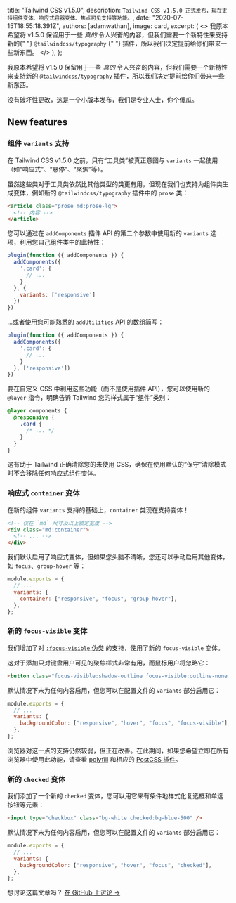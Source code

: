 

  title: "Tailwind CSS v1.5.0",
  description: `Tailwind CSS v1.5.0 正式发布，现在支持组件变体、响应式容器变体、焦点可见支持等功能。`,
  date: "2020-07-15T18:55:18.391Z",
  authors: [adamwathan],
  image: card,
  excerpt: (
    <>
      我原本希望将 v1.5.0 保留用于一些 <em>真的</em> 令人兴奋的内容，但我们需要一个新特性来支持新的{" "}
      <Link href="https://github.com/tailwindcss/typography">
        <code>@tailwindcss/typography</code>
      </Link>{" "}
      插件，所以我们决定提前给你们带来一些新东西。
    </>
  ),
};

我原本希望将 v1.5.0 保留用于一些 _真的_ 令人兴奋的内容，但我们需要一个新特性来支持新的 [`@tailwindcss/typography`](https://github.com/tailwindcss/typography) 插件，所以我们决定提前给你们带来一些新东西。

没有破坏性更改，这是一个小版本发布，我们是专业人士，你个傻瓜。

## New features

### 组件 `variants` 支持

在 Tailwind CSS v1.5.0 之前，只有“工具类”被真正意图与 `variants` 一起使用（如“响应式”、“悬停”、“聚焦”等）。

虽然这些类对于工具类依然比其他类型的类更有用，但现在我们也支持为组件类生成变体，例如新的 `@tailwindcss/typography` 插件中的 `prose` 类：

```html
<article class="prose md:prose-lg">
  <!-- 内容 -->
</article>
```

您可以通过在 `addComponents` 插件 API 的第二个参数中使用新的 `variants` 选项，利用您自己组件类中的此特性：

```js
plugin(function ({ addComponents }) {
  addComponents({
    '.card': {
      // ...
    }
  }, {
    variants: ['responsive']
  })
})
```

...或者使用您可能熟悉的 `addUtilities` API 的数组简写：

```js
plugin(function ({ addComponents }) {
  addComponents({
    '.card': {
      // ...
    }
  }, ['responsive'])
})
```

要在自定义 CSS 中利用这些功能（而不是使用插件 API），您可以使用新的 `@layer` 指令，明确告诉 Tailwind 您的样式属于“组件”类别：

```css
@layer components {
  @responsive {
    .card {
      /* ... */
    }
  }
}
```

这有助于 Tailwind 正确清除您的未使用 CSS，确保在使用默认的“保守”清除模式时不会移除任何响应式组件变体。

### 响应式 `container` 变体

在新的组件 `variants` 支持的基础上，`container` 类现在支持变体！

```html
<!-- 仅在 `md` 尺寸及以上锁定宽度 -->
<div class="md:container">
  <!-- ... -->
</div>
```

我们默认启用了响应式变体，但如果您头脑不清晰，您还可以手动启用其他变体，如 `focus`、`group-hover` 等：

```js {{ filename: 'tailwind.config.js' }}
module.exports = {
  // ...
  variants: {
    container: ["responsive", "focus", "group-hover"],
  },
};
```

### 新的 `focus-visible` 变体

我们增加了对 [`:focus-visible` 伪类](https://developer.mozilla.org/en-US/docs/Web/CSS/:focus-visible) 的支持，使用了新的 `focus-visible` 变体。

这对于添加只对键盘用户可见的聚焦样式非常有用，而鼠标用户将忽略它：

```html
<button class="focus-visible:shadow-outline focus-visible:outline-none ...">点击我</button>
```

默认情况下未为任何内容启用，但您可以在配置文件的 `variants` 部分启用它：

```js {{ filename: 'tailwind.config.js' }}
module.exports = {
  // ...
  variants: {
    backgroundColor: ["responsive", "hover", "focus", "focus-visible"],
  },
};
```

浏览器对这一点的支持仍然较弱，但正在改善。在此期间，如果您希望立即在所有浏览器中使用此功能，请查看 [polyfill](https://github.com/WICG/focus-visible) 和相应的 [PostCSS 插件](https://github.com/csstools/postcss-focus-visible)。

### 新的 `checked` 变体

我们添加了一个新的 `checked` 变体，您可以用它来有条件地样式化复选框和单选按钮等元素：

```html
<input type="checkbox" class="bg-white checked:bg-blue-500" />
```

默认情况下未为任何内容启用，但您可以在配置文件的 `variants` 部分启用它：

```js {{ filename: 'tailwind.config.js' }}
module.exports = {
  // ...
  variants: {
    backgroundColor: ["responsive", "hover", "focus", "checked"],
  },
};
```

想讨论这篇文章吗？ <a href="https://github.com/tailwindcss/tailwindcss/discussions/2033">在 GitHub 上讨论 →</a>
